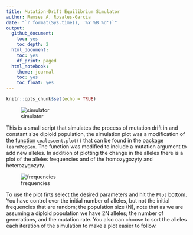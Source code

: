 ```yaml
---
title: Mutation-Drift Equilibrium Simulator
author: Ramses A. Rosales-Garcia
date: "`r format(Sys.time(), '%Y %B %d')`"
output:
  github_document:
    toc: yes
    toc_depth: 2
  html_document:
    toc: yes
    df_print: paged
  html_notebook:
    theme: journal
    toc: yes
    toc_float: yes
---
```


```r
knitr::opts_chunk$set(echo = TRUE)
```


![simulator](media/image1.png)

This is a small script that simulates the process of mutation drift in and constant size diploid population, the simulation plot was a modification of the [function](http://blog.phytools.org/2018/03/coalescent-genealogy-plot-in-r.html) ```coalescent.plot()``` that can be found in the [package](https://cran.r-project.org/web/packages/learnPopGen/index.html) ```learnPopGen```. The function was modified to include a mutation argument to add new alleles. In addition of plotting the change in the alleles there is a plot of the alleles frequencies and of the homozygozyty and heterozygozyty.

![frequencies](media/image2.png)

To use the plot firts select the desired parameters and hit the ```Plot``` bottom. You have control over the initial number of alleles, but not the initial frequencies that are random; the population size (N), note that as we are assuming a diploid population we have 2N alleles; the number of generations, and the mutation rate. You also can choose to sort the alleles each iteration of the simulation to make a plot easier to follow. 







